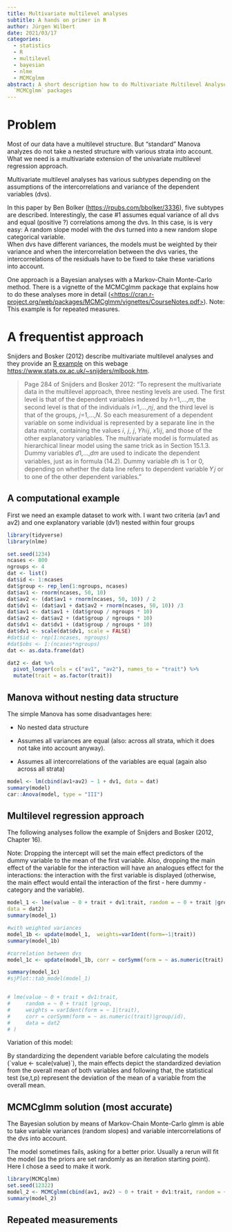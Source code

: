```yaml
---
title: Multivariate multilevel analyses
subtitle: A hands on primer in R
author: Jürgen Wilbert
date: 2021/03/17
categories: 
  - statistics
  - R
  - multilevel
  - bayesian
  - nlme
  - MCMCglmm
abstract: A short description how to do Multivariate Multilevel Analyses in R with the `nlme` and
  `MCMCglmm` packages
---
```


# Problem

Most of our data have a multilevel structure. But "standard" Manova analyzes do not take a nested structure with various strata into account. What we need is a multivariate extension of the univariate multilevel regression approach.

Multivariate multilevel analyses has various subtypes depending on the assumptions of the intercorrelations and variance of the dependent variables (dvs).

In this paper by Ben Bolker (<https://rpubs.com/bbolker/3336>), five subtypes are described. Interestingly, the case \#1 assumes equal variance of all dvs and equal (positive ?) correlations among the dvs. In this case, is is very easy: A random slope model with the dvs turned into a new random slope categorical variable.\
When dvs have different variances, the models must be weighted by their variance and when the intercorrelation between the dvs varies, the intercorrelations of the residuals have to be fixed to take these variations into account.

One approach is a Bayesian analyses with a Markov-Chain Monte-Carlo method. There is a vignette of the MCMCglmm package that explains how to do these analyses more in detail ([\<https://cran.r-project.org/web/packages/MCMCglmm/vignettes/CourseNotes.pdf\>](https://cran.r-project.org/web/packages/MCMCglmm/vignettes/CourseNotes.pdf){.uri}). Note: This example is for repeated measures.

# A frequentist approach

Snijders and Bosker (2012) describe multivariate multilevel analyses and they provide an [R example](https://www.stats.ox.ac.uk/~snijders/ch16.r) on this webage <https://www.stats.ox.ac.uk/~snijders/mlbook.htm>.

> Page 284 of Snijders and Bosker 2012: "To represent the multivariate data in the multilevel approach, three nesting levels are used. The first level is that of the dependent variables indexed by ℎ=1,...,𝑚, the second level is that of the individuals 𝑖=1,...,𝑛𝑗, and the third level is that of the groups, 𝑗=1,...,𝑁. So each measurement of a dependent variable on some individual is represented by a separate line in the data matrix, containing the values 𝑖, 𝑗, 𝑗, 𝑌ℎ𝑖𝑗, 𝑥1𝑖𝑗, and those of the other explanatory variables. The multivariate model is formulated as hierarchical linear model using the same trick as in Section 15.1.3. Dummy variables 𝑑1,...,𝑑𝑚 are used to indicate the dependent variables, just as in formula (14.2). Dummy variable 𝑑ℎ is 1 or 0, depending on whether the data line refers to dependent variable 𝑌𝑗 or to one of the other dependent variables."

## A computational example

First we need an example dataset to work with. I want two criteria (av1 and av2) and one explanatory variable (dv1) nested within four groups

```r
library(tidyverse)
library(nlme)
```

```r
set.seed(1234)
ncases <- 800
ngroups <- 4
dat <- list()
dat$id <- 1:ncases
dat$group <- rep_len(1:ngroups, ncases)
dat$av1 <- rnorm(ncases, 50, 10)
dat$av2 <- (dat$av1 + rnorm(ncases, 50, 10)) / 2
dat$dv1 <- (dat$av1 + dat$av2 + rnorm(ncases, 50, 10)) /3
dat$av1 <- dat$av1 + (dat$group / ngroups * 10)
dat$av2 <- dat$av2 + (dat$group / ngroups * 10)
dat$dv1 <- dat$dv1 + (dat$group / ngroups * 10)
dat$dv1 <- scale(dat$dv1, scale = FALSE)
#dat$id <- rep(1:ncases, ngroups)
#dat$obs <- 1:(ncases*ngroups)
dat <- as.data.frame(dat)

dat2 <- dat %>%
  pivot_longer(cols = c("av1", "av2"), names_to = "trait") %>%
  mutate(trait = as.factor(trait))

```

## Manova without nesting data structure

The simple Manova has some disadvantages here:

-   No nested data structure

-   Assumes all variances are equal (also: across all strata, which it does not take into account anyway).

-   Assumes all intercorrelations of the variables are equal (again also across all strata)

```r
model <- lm(cbind(av1+av2) ~ 1 + dv1, data = dat)
summary(model)
car::Anova(model, type = "III")
```

## Multilevel regression approach

The following analyses follow the example of Snijders and Bosker (2012, Chapter 16).

Note: Dropping the intercept will set the main effect predictors of the dummy variable to the mean of the first variable. Also, dropping the main effect of the variable for the interaction will have an analogues effect for the interactions: the interaction with the first variable is displayed (otherwise, the main effect would entail the interaction of the first - here dummy - category and the variable).\

```r
model_1 <- lme(value ~ 0 + trait + dv1:trait, random = ~ 0 + trait |group,
data = dat2)
summary(model_1)
```

```r
#with weighted variances
model_1b <- update(model_1,  weights=varIdent(form=~1|trait))
summary(model_1b)
```

```r
#correlation between dvs
model_1c <- update(model_1b, corr = corSymm(form = ~ as.numeric(trait)|group/id))

summary(model_1c)
#sjPlot::tab_model(model_1)


# lme(value ~ 0 + trait + dv1:trait, 
#     random = ~ 0 + trait |group, 
#     weights = varIdent(form = ~ 1|trait), 
#     corr = corSymm(form = ~ as.numeric(trait)|group/id), 
#     data = dat2
# )

```

Variation of this model:

By standardizing the dependent variable before calculating the models (\`value \<- scale(value)\`), the main effects depict the standardized deviation from the overall mean of both variables and following that, the statistical test (se,t,p) represent the deviation of the mean of a variable from the overall mean.

## MCMCglmm solution (most accurate)

The Bayesian solution by means of Markov-Chain Monte-Carlo glmm is able to take variable variances (random slopes) and variable intercorrelations of the dvs into account.

The model sometimes fails, asking for a better prior. Usually a rerun will fit the model (as the priors are set randomly as an iteration starting point). Here I chose a seed to make it work.

```r
library(MCMCglmm)
set.seed(12322)
model_2 <- MCMCglmm(cbind(av1, av2) ~ 0 + trait + dv1:trait, random = ~us(trait):id, rcov = ~us(trait):units, data = dat, family = c("gaussian", "gaussian"), verbose = FALSE)
summary(model_2)
```

## Repeated measurements
